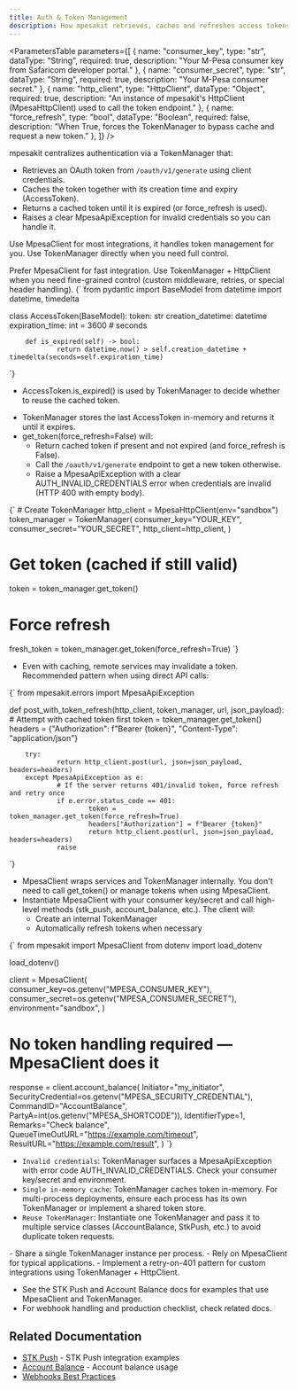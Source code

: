 ```yaml
---
title: Auth & Token Management
description: How mpesakit retrieves, caches and refreshes access tokens automatically for M-Pesa APIs.
---
```



<SectionHeader
    subtitle="Explanation of automatic token retrieval, caching and refresh behavior in mpesakit. Includes recommended usage with MpesaClient and the Direct API pattern using TokenManager."
    gradient={true}
    size="large"
/>

<SectionHeader title="Parameters Definition" size="small" />

<ParametersTable 
parameters={[
        {
            name: "consumer_key",
            type: "str",
            dataType: "String",
            required: true,
            description: "Your M-Pesa consumer key from Safaricom developer portal."
        },
        {
            name: "consumer_secret",
            type: "str",
            dataType: "String",
            required: true,
            description: "Your M-Pesa consumer secret."
        },
        {
            name: "http_client",
            type: "HttpClient",
            dataType: "Object",
            required: true,
            description: "An instance of mpesakit's HttpClient (MpesaHttpClient) used to call the token endpoint."
        },
        {
            name: "force_refresh",
            type: "bool",
            dataType: "Boolean",
            required: false,
            description: "When True, forces the TokenManager to bypass cache and request a new token."
        },
]}
/>

<SectionHeader title="Overview" size="small" />

mpesakit centralizes authentication via a TokenManager that:
- Retrieves an OAuth token from `/oauth/v1/generate` using client credentials.
- Caches the token together with its creation time and expiry (AccessToken).
- Returns a cached token until it is expired (or force_refresh is used).
- Raises a clear MpesaApiException for invalid credentials so you can handle it.

Use MpesaClient for most integrations, it handles token management for you. Use TokenManager directly when you need full control.

<Alert type="info" title="Recommended">
    Prefer MpesaClient for fast integration. Use TokenManager + HttpClient when you need fine-grained control (custom middleware, retries, or special header handling).
</Alert>

<SectionHeader title="AccessToken (schema)" size="small" />

<CodeBlock language="python" title="AccessToken (illustration)">
{`
from pydantic import BaseModel
from datetime import datetime, timedelta

class AccessToken(BaseModel):
        token: str
        creation_datetime: datetime
        expiration_time: int = 3600  # seconds

        def is_expired(self) -> bool:
                return datetime.now() > self.creation_datetime + timedelta(seconds=self.expiration_time)
`}
</CodeBlock>

- AccessToken.is_expired() is used by TokenManager to decide whether to reuse the cached token.

<SectionHeader title="TokenManager: behavior & usage" size="small" />

- TokenManager stores the last AccessToken in-memory and returns it until it expires.
- get_token(force_refresh=False) will:
    - Return cached token if present and not expired (and force_refresh is False).
    - Call the `/oauth/v1/generate` endpoint to get a new token otherwise.
    - Raise a MpesaApiException with a clear AUTH_INVALID_CREDENTIALS error when credentials are invalid (HTTP 400 with empty body).

<CodeBlock language="python" title="TokenManager (usage)">
{`
# Create TokenManager
http_client = MpesaHttpClient(env="sandbox")
token_manager = TokenManager(
        consumer_key="YOUR_KEY",
        consumer_secret="YOUR_SECRET",
        http_client=http_client,
)

# Get token (cached if still valid)
token = token_manager.get_token()

# Force refresh
fresh_token = token_manager.get_token(force_refresh=True)
`}
</CodeBlock>

<SectionHeader title="Direct API: common pattern (handle 401/expired tokens)" size="small" />

- Even with caching, remote services may invalidate a token. Recommended pattern when using direct API calls:

<CodeBlock language="python" title="Direct API: safe request with refresh on 401">
{`
from mpesakit.errors import MpesaApiException

def post_with_token_refresh(http_client, token_manager, url, json_payload):
        # Attempt with cached token first
        token = token_manager.get_token()
        headers = {"Authorization": f"Bearer {token}", "Content-Type": "application/json"}

        try:
                return http_client.post(url, json=json_payload, headers=headers)
        except MpesaApiException as e:
                # If the server returns 401/invalid token, force refresh and retry once
                if e.error.status_code == 401:
                        token = token_manager.get_token(force_refresh=True)
                        headers["Authorization"] = f"Bearer {token}"
                        return http_client.post(url, json=json_payload, headers=headers)
                raise
`}
</CodeBlock>

<SectionHeader title="MpesaClient: token management is automatic" size="small" />

- MpesaClient wraps services and TokenManager internally. You don't need to call get_token() or manage tokens when using MpesaClient.
- Instantiate MpesaClient with your consumer key/secret and call high-level methods (stk_push, account_balance, etc.). The client will:
    - Create an internal TokenManager
    - Automatically refresh tokens when necessary

<CodeBlock language="python" title="MpesaClient (quick example)">
{`
from mpesakit import MpesaClient
from dotenv import load_dotenv

load_dotenv()

client = MpesaClient(
        consumer_key=os.getenv("MPESA_CONSUMER_KEY"),
        consumer_secret=os.getenv("MPESA_CONSUMER_SECRET"),
        environment="sandbox",
)

# No token handling required — MpesaClient does it
response = client.account_balance(
        Initiator="my_initiator",
        SecurityCredential=os.getenv("MPESA_SECURITY_CREDENTIAL"),
        CommandID="AccountBalance",
        PartyA=int(os.getenv("MPESA_SHORTCODE")),
        IdentifierType=1,
        Remarks="Check balance",
        QueueTimeOutURL="https://example.com/timeout",
        ResultURL="https://example.com/result",
)
`}
</CodeBlock>

<SectionHeader title="Error handling & common pitfalls" size="small" />

- `Invalid credentials`: TokenManager surfaces a MpesaApiException with error code AUTH_INVALID_CREDENTIALS. Check your consumer key/secret and environment.
- `Single in-memory cache`: TokenManager caches token in-memory. For multi-process deployments, ensure each process has its own TokenManager or implement a shared token store.
- `Reuse TokenManager`: Instantiate one TokenManager and pass it to multiple service classes (AccountBalance, StkPush, etc.) to avoid duplicate token requests.

<Alert type="info" title="Best practices">
    - Share a single TokenManager instance per process.
    - Rely on MpesaClient for typical applications.
    - Implement a retry-on-401 pattern for custom integrations using TokenManager + HttpClient.
</Alert>

<SectionHeader title="Next steps" size="small" />

- See the STK Push and Account Balance docs for examples that use MpesaClient and TokenManager.
- For webhook handling and production checklist, check related docs.

## Related Documentation

- [STK Push](/mpesa-express/stk-push) - STK Push integration examples
- [Account Balance](/account-balance) - Account balance usage
- [Webhooks Best Practices](/webhooks-best-practices)